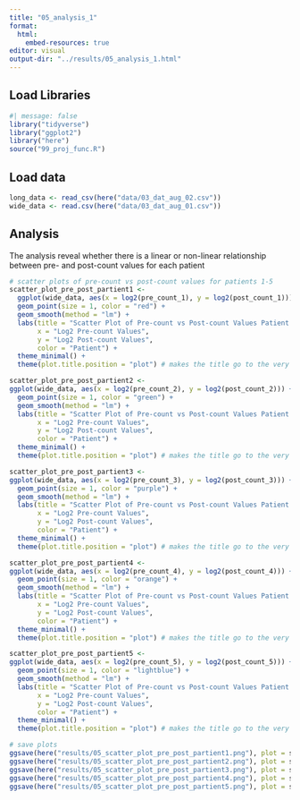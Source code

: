 ```yaml
---
title: "05_analysis_1"
format:
  html:
    embed-resources: true
editor: visual
output-dir: "../results/05_analysis_1.html"
---
```


## Load Libraries

```r
#| message: false
library("tidyverse")
library("ggplot2")
library("here")
source("99_proj_func.R")
```

## Load data

```r
long_data <- read_csv(here("data/03_dat_aug_02.csv"))
wide_data <- read.csv(here("data/03_dat_aug_01.csv"))
```

## Analysis

The analysis reveal whether there is a linear or non-linear relationship between pre- and post-count values for each patient

```r
# scatter plots of pre-count vs post-count values for patients 1-5
scatter_plot_pre_post_partient1 <- 
  ggplot(wide_data, aes(x = log2(pre_count_1), y = log2(post_count_1))) +
  geom_point(size = 1, color = "red") +
  geom_smooth(method = "lm") +
  labs(title = "Scatter Plot of Pre-count vs Post-count Values Patient 1",
       x = "Log2 Pre-count Values",
       y = "Log2 Post-count Values",
       color = "Patient") +
  theme_minimal() +
  theme(plot.title.position = "plot") # makes the title go to the very left

scatter_plot_pre_post_partient2 <-
ggplot(wide_data, aes(x = log2(pre_count_2), y = log2(post_count_2))) +
  geom_point(size = 1, color = "green") +
  geom_smooth(method = "lm") +
  labs(title = "Scatter Plot of Pre-count vs Post-count Values Patient 2",
       x = "Log2 Pre-count Values",
       y = "Log2 Post-count Values",
       color = "Patient") +
  theme_minimal() +
  theme(plot.title.position = "plot") # makes the title go to the very left

scatter_plot_pre_post_partient3 <-
ggplot(wide_data, aes(x = log2(pre_count_3), y = log2(post_count_3))) +
  geom_point(size = 1, color = "purple") +
  geom_smooth(method = "lm") +
  labs(title = "Scatter Plot of Pre-count vs Post-count Values Patient 3",
       x = "Log2 Pre-count Values",
       y = "Log2 Post-count Values",
       color = "Patient") +
  theme_minimal() +
  theme(plot.title.position = "plot") # makes the title go to the very left

scatter_plot_pre_post_partient4 <-
ggplot(wide_data, aes(x = log2(pre_count_4), y = log2(post_count_4))) +
  geom_point(size = 1, color = "orange") +
  geom_smooth(method = "lm") +
  labs(title = "Scatter Plot of Pre-count vs Post-count Values Patient 4",
       x = "Log2 Pre-count Values",
       y = "Log2 Post-count Values",
       color = "Patient") +
  theme_minimal() +
  theme(plot.title.position = "plot") # makes the title go to the very left

scatter_plot_pre_post_partient5 <-
ggplot(wide_data, aes(x = log2(pre_count_5), y = log2(post_count_5))) +
  geom_point(size = 1, color = "lightblue") +
  geom_smooth(method = "lm") +
  labs(title = "Scatter Plot of Pre-count vs Post-count Values Patient 5",
       x = "Log2 Pre-count Values",
       y = "Log2 Post-count Values",
       color = "Patient") +
  theme_minimal() + 
  theme(plot.title.position = "plot") # makes the title go to the very left

# save plots
ggsave(here("results/05_scatter_plot_pre_post_partient1.png"), plot = scatter_plot_pre_post_partient1, width = 10, height = 6)
ggsave(here("results/05_scatter_plot_pre_post_partient2.png"), plot = scatter_plot_pre_post_partient2, width = 10, height = 6)
ggsave(here("results/05_scatter_plot_pre_post_partient3.png"), plot = scatter_plot_pre_post_partient3, width = 10, height = 6)
ggsave(here("results/05_scatter_plot_pre_post_partient4.png"), plot = scatter_plot_pre_post_partient4, width = 10, height = 6)
ggsave(here("results/05_scatter_plot_pre_post_partient5.png"), plot = scatter_plot_pre_post_partient5, width = 10, height = 6)
```
